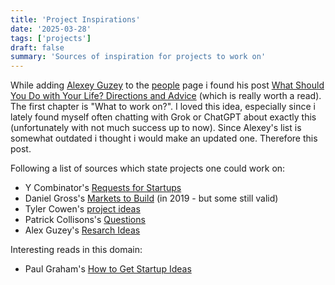 ```yaml
---
title: 'Project Inspirations'
date: '2025-03-28'
tags: ['projects']
draft: false
summary: 'Sources of inspiration for projects to work on'
---
```


While adding [Alexey Guzey](https://guzey.com/) to the [people](https://www.michaelscheiwiller.com/people) page i found his post [What Should You Do with Your Life? Directions and Advice](https://guzey.com/personal/what-should-you-do-with-your-life/) (which is really worth a read). The first chapter is "What to work on?". I loved this idea, especially since i lately found myself often chatting with Grok or ChatGPT about exactly this (unfortunately with not much success up to now). Since Alexey's list is somewhat outdated i thought i would make an updated one. Therefore this post.

Following a list of sources which state projects one could work on:

- Y Combinator's [Requests for Startups](https://www.ycombinator.com/rfs/)
- Daniel Gross's [Markets to Build](https://pioneer.app/blog/2019-frontier-markets/) (in 2019 - but some still valid)
- Tyler Cowen's [project ideas](https://marginalrevolution.com/marginalrevolution/2019/12/work-on-these-things.html)
- Patrick Collisons's [Questions](https://patrickcollison.com/questions)
- Alex Guzey's [Resarch Ideas](https://guzey.com/personal/research-ideas/)

Interesting reads in this domain:

- Paul Graham's [How to Get Startup Ideas](https://paulgraham.com/startupideas.html)
